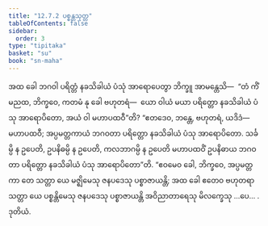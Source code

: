 ```yaml
---
title: "12.7.2 ပစ္စန္တသုတ္တ"
tableOfContents: false
sidebar:
  order: 3
type: "tipitaka"
basket: "su"
book: "sn-maha"
---
```



<DynamicBreadcrumb />

<Division number="1132" book="sn-maha">

<Paragraph number="2437" book="sn-maha">
အထ ခေါ ဘဂဝါ ပရိတ္တံ နခသိခါယံ ပံသုံ အာရောပေတွာ ဘိက္ခူ အာမန္တေသိ—  “တံ ကိံ မညထ, ဘိက္ခဝေ, ကတမံ နု ခေါ ဗဟုတရံ—  ယော ဝါယံ မယာ ပရိတ္တော နခသိခါယံ ပံသု အာရောပိတော, အယံ ဝါ မဟာပထဝီ”တိ? “ဧတဒေဝ, ဘန္တေ, ဗဟုတရံ, ယဒိဒံ—  မဟာပထဝီ; အပ္ပမတ္တကာယံ ဘဂဝတာ ပရိတ္တော နခသိခါယံ ပံသု အာရောပိတော. သင်္ခမ္ပိ န ဥပေတိ, ဥပနိဓမ္ပိ န ဥပေတိ, ကလဘာဂမ္ပိ န ဥပေတိ မဟာပထဝိံ ဥပနိဓာယ ဘဂဝတာ ပရိတ္တော နခသိခါယံ ပံသု အာရောပိတော”တိ.
</Paragraph>

<Paragraph number="2438" book="sn-maha">
“ဧဝမေဝ ခေါ, ဘိက္ခဝေ, အပ္ပမတ္တကာ တေ သတ္တာ ယေ မဇ္ဈိမေသု ဇနပဒေသု ပစ္စာဇာယန္တိ; အထ ခေါ ဧတေဝ ဗဟုတရာ သတ္တာ ယေ ပစ္စန္တိမေသု ဇနပဒေသု ပစ္စာဇာယန္တိ အဝိညာတာရေသု မိလက္ခေသု …ပေ… .

</Paragraph>
</Division>

<Paragraph number="2439" type="center" book="sn-maha">
ဒုတိယံ.
</Paragraph>